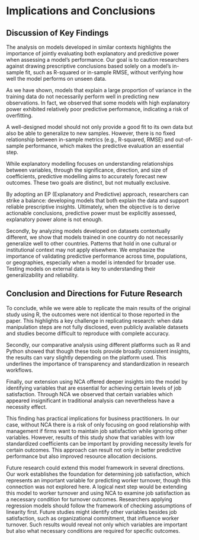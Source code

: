 # Implications and Conclusions

## Discussion of Key Findings 

The analysis on models developed in similar contexts highlights the importance of jointly evaluating both explanatory and predictive power when assessing a model’s performance. Our goal is to caution researchers against drawing prescriptive conclusions based solely on a model’s in-sample fit, such as R-squared or in-sample RMSE, without verifying how well the model performs on unseen data. 

As we have shown, models that explain a large proportion of variance in the training data do not necessarily perform well in predicting new observations. In fact, we observed that some models with high explanatory power exhibited relatively poor predictive performance, indicating a risk of overfitting.  

A well-designed model should not only provide a good fit to its own data but also be able to generalize to new samples. However, there is no fixed relationship between in-sample metrics (e.g., R-squared, RMSE) and out-of-sample performance, which makes the predictive evaluation an essential step. 

While explanatory modelling focuses on understanding relationships between variables, through the significance, direction, and size of coefficients, predictive modelling aims to accurately forecast new outcomes. These two goals are distinct, but not mutually exclusive.

By adopting an EP (Explanatory and Predictive) approach, researchers can strike a balance: developing models that both explain the data and support reliable prescriptive insights. Ultimately, when the objective is to derive actionable conclusions, predictive power must be explicitly assessed, explanatory power alone is not enough. 

Secondly, by analyzing models developed on datasets contextually different, we show that models trained in one country do not necessarily generalize well to other countries. Patterns that hold in one cultural or institutional context may not apply elsewhere. 
We emphasize the importance of validating predictive performance across time, populations, or geographies, especially when a model is intended for broader use. Testing models on external data is key to understanding their generalizability and reliability. 

## Conclusion and Directions for Future Research 

To conclude, while we were able to replicate the main results of the original study using R, the outcomes were not identical to those reported in the paper. This highlights a key challenge in replicating research: when data manipulation steps are not fully disclosed, even publicly available datasets and studies become difficult to reproduce with complete accuracy. 

Secondly, our comparative analysis using different platforms such as R and Python showed that though these tools provide broadly consistent insights, the results can vary slightly depending on the platform used. This underlines the importance of transparency and standardization in research workflows.  

Finally, our extension using NCA offered deeper insights into the model by identifying variables that are essential for achieving certain levels of job satisfaction. Through NCA we observed that certain variables which appeared insignificant in traditional analysis can nevertheless have a necessity effect. 

This finding has practical implications for business practitioners. In our case, without NCA there is a risk of only focusing on good relationship with management if firms want to maintain job satisfaction while ignoring other variables. However, results of this study show that variables with low standardized coefficients can be important by providing necessity levels for certain outcomes. This approach can result not only in better predictive performance but also improved resource allocation decisions. 

Future research could extend this model framework in several directions. Our work establishes the foundation for determining job satisfaction, which represents an important variable for predicting worker turnover, though this connection was not explored here. A logical next step would be extending this model to worker turnover and using NCA to examine job satisfaction as a necessary condition for turnover outcomes. Researchers applying regression models should follow the framework of checking assumptions of linearity first. Future studies might identify other variables besides job satisfaction, such as organizational commitment, that influence worker turnover. Such results would reveal not only which variables are important but also what necessary conditions are required for specific outcomes. 

 